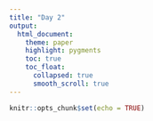 ```yaml
---
title: "Day 2"
output:
  html_document:
    theme: paper
    highlight: pygments
    toc: true
    toc_float:
      collapsed: true
      smooth_scroll: true
---
```


```r
knitr::opts_chunk$set(echo = TRUE)
```


